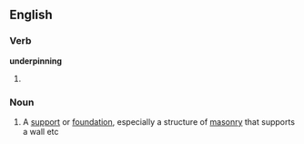 ==English==

===Verb===
'''underpinning'''

# {{present participle of|[[underpin]]}}

===Noun===
{{wikipedia}}
{{en-noun}}

# A [[support]] or [[foundation]], especially a structure of [[masonry]] that supports a wall etc